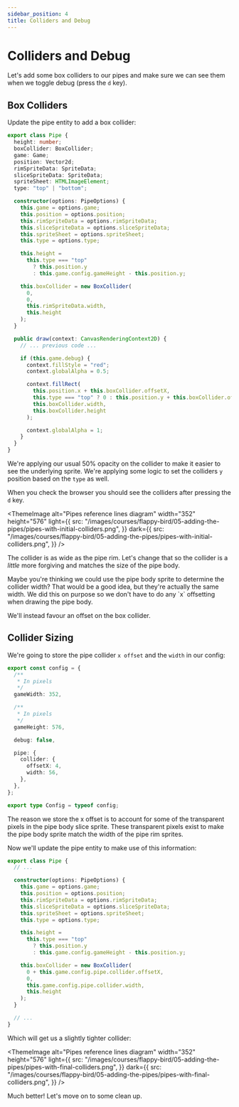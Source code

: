```yaml
---
sidebar_position: 4
title: Colliders and Debug
---
```


# Colliders and Debug

Let's add some box colliders to our pipes and make sure we can see them when we toggle debug (press the `d` key).

## Box Colliders

Update the pipe entity to add a box collider:

```ts title="src/entities/pipe.ts +{3,24-29,35-47}
export class Pipe {
  height: number;
  boxCollider: BoxCollider;
  game: Game;
  position: Vector2d;
  rimSpriteData: SpriteData;
  sliceSpriteData: SpriteData;
  spriteSheet: HTMLImageElement;
  type: "top" | "bottom";

  constructor(options: PipeOptions) {
    this.game = options.game;
    this.position = options.position;
    this.rimSpriteData = options.rimSpriteData;
    this.sliceSpriteData = options.sliceSpriteData;
    this.spriteSheet = options.spriteSheet;
    this.type = options.type;

    this.height =
      this.type === "top"
        ? this.position.y
        : this.game.config.gameHeight - this.position.y;

    this.boxCollider = new BoxCollider(
      0,
      0,
      this.rimSpriteData.width,
      this.height
    );
  }

  public draw(context: CanvasRenderingContext2D) {
    // ... previous code ...

    if (this.game.debug) {
      context.fillStyle = "red";
      context.globalAlpha = 0.5;

      context.fillRect(
        this.position.x + this.boxCollider.offsetX,
        this.type === "top" ? 0 : this.position.y + this.boxCollider.offsetY,
        this.boxCollider.width,
        this.boxCollider.height
      );

      context.globalAlpha = 1;
    }
  }
}
```

We're applying our usual 50% opacity on the collider to make it easier to see the underlying sprite. We're applying some logic to set the colliders `y` position based on the `type` as well.

When you check the browser you should see the colliders after pressing the `d` key.

<ThemeImage
  alt="Pipes reference lines diagram"
  width="352"
  height="576"
  light={{
    src: "/images/courses/flappy-bird/05-adding-the-pipes/pipes-with-initial-colliders.png",
  }}
  dark={{
    src: "/images/courses/flappy-bird/05-adding-the-pipes/pipes-with-initial-colliders.png",
  }}
/>

The collider is as wide as the pipe rim. Let's change that so the collider is a _little_ more forgiving and matches the size of the pipe body.

<AlertInfo title="What about the pipe body sprite?">
Maybe you're thinking we could use the pipe body sprite to determine the
collider width? That would be a good idea, but they're actually the same width.
We did this on purpose so we don't have to do any `x` offsetting when drawing
the pipe body.

We'll instead favour an offset on the box collider.

</AlertInfo>

## Collider Sizing

We're going to store the pipe collider `x offset` and the `width` in our config:

```ts title="src/config.ts +{14-19}
export const config = {
  /**
   * In pixels
   */
  gameWidth: 352,

  /**
   * In pixels
   */
  gameHeight: 576,

  debug: false,

  pipe: {
    collider: {
      offsetX: 4,
      width: 56,
    },
  },
};

export type Config = typeof config;
```

The reason we store the x offset is to account for some of the transparent pixels in the pipe body slice sprite. These transparent pixels exist to make the pipe body sprite match the width of the pipe rim sprites.

Now we'll update the pipe entity to make use of this information:

```ts title="src/entities/pipe.ts +{17-22}
export class Pipe {
  // ...

  constructor(options: PipeOptions) {
    this.game = options.game;
    this.position = options.position;
    this.rimSpriteData = options.rimSpriteData;
    this.sliceSpriteData = options.sliceSpriteData;
    this.spriteSheet = options.spriteSheet;
    this.type = options.type;

    this.height =
      this.type === "top"
        ? this.position.y
        : this.game.config.gameHeight - this.position.y;

    this.boxCollider = new BoxCollider(
      0 + this.game.config.pipe.collider.offsetX,
      0,
      this.game.config.pipe.collider.width,
      this.height
    );
  }

  // ...
}
```

Which will get us a slightly tighter collider:

<ThemeImage
  alt="Pipes reference lines diagram"
  width="352"
  height="576"
  light={{
    src: "/images/courses/flappy-bird/05-adding-the-pipes/pipes-with-final-colliders.png",
  }}
  dark={{
    src: "/images/courses/flappy-bird/05-adding-the-pipes/pipes-with-final-colliders.png",
  }}
/>

Much better! Let's move on to some clean up.
